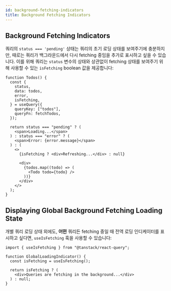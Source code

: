 ```yaml
---
id: background-fetching-indicators
title: Background Fetching Indicators
---
```


## Background Fetching Indicators

쿼리의 `status === 'pending'` 상태는 쿼리의 초기 로딩 상태를 보여주기에 충분하지만, 때로는 쿼리가 백그라운드에서 다시 fetching 중임을 추가로 표시하고 싶을 수 있습니다. 이를 위해 쿼리는 `status` 변수의 상태와 상관없이 fetching 상태를 보여주기 위해 사용할 수 있는 `isFetching` boolean 값을 제공합니다:

[//]: # "Example"

```tsx
function Todos() {
  const {
    status,
    data: todos,
    error,
    isFetching,
  } = useQuery({
    queryKey: ["todos"],
    queryFn: fetchTodos,
  });

  return status === "pending" ? (
    <span>Loading...</span>
  ) : status === "error" ? (
    <span>Error: {error.message}</span>
  ) : (
    <>
      {isFetching ? <div>Refreshing...</div> : null}

      <div>
        {todos.map((todo) => (
          <Todo todo={todo} />
        ))}
      </div>
    </>
  );
}
```

[//]: # "Example"

## Displaying Global Background Fetching Loading State

개별 쿼리 로딩 상태 외에도, **어떤** 쿼리든 fetching 중일 때 전역 로딩 인디케이터를 표시하고 싶다면, `useIsFetching` 훅을 사용할 수 있습니다:

[//]: # "Example2"

```tsx
import { useIsFetching } from "@tanstack/react-query";

function GlobalLoadingIndicator() {
  const isFetching = useIsFetching();

  return isFetching ? (
    <div>Queries are fetching in the background...</div>
  ) : null;
}
```

[//]: # "Example2"
